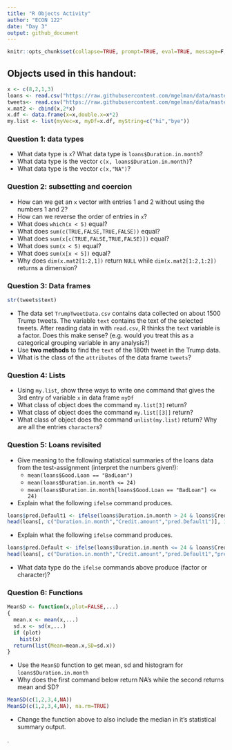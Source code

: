 ```yaml
---
title: "R Objects Activity"
author: "ECON 122"
date: "Day 3"
output: github_document
---
```


```r
knitr::opts_chunk$set(collapse=TRUE, prompt=TRUE, eval=TRUE, message=F, include=T,comment=NULL)
```

## Objects used in this handout:
```r
x <- c(8,2,1,3)
loans <- read.csv("https://raw.githubusercontent.com/mgelman/data/master/CreditData.csv")
tweets<- read.csv("https://raw.githubusercontent.com/mgelman/data/master/TrumpTweetData.csv")
x.mat2 <- cbind(x,2*x)
x.df <- data.frame(x=x,double.x=x*2)
my.list <- list(myVec=x, myDf=x.df, myString=c("hi","bye"))
```

### Question 1: data types
- What data type is `x`? What data type is `loans$Duration.in.month`? 
- What data type is the vector `c(x, loans$Duration.in.month)`?
- What data type is the vector `c(x,"NA")`?

### Question 2: subsetting and coercion
- How can we get an `x` vector with entries 1 and 2 without using the numbers 1 and 2?
- How can we reverse the order of entries in `x`?
- What does `which(x < 5)` equal?
- What does `sum(c(TRUE,FALSE,TRUE,FALSE))` equal?
- What does `sum(x[c(TRUE,FALSE,TRUE,FALSE)])` equal?
- What does `sum(x < 5)` equal?
- What does `sum(x[x < 5])` equal?
- Why does `dim(x.mat2[1:2,1])` return `NULL` while `dim(x.mat2[1:2,1:2])` returns a dimension?

### Question 3: Data frames 
```r
str(tweets$text)
```
- The data set `TrumpTweetData.csv` contains data collected on about 1500 Trump tweets. The variable `text` contains the text of the selected tweets. After reading data in with `read.csv`, R thinks the `text` variable is a factor. Does this make sense? (e.g. would you treat this as a categorical grouping variable in any analysis?)
- Use **two methods** to find the `text` of the 180th tweet in the Trump data.
- What is the class of the `attributes` of the data frame `tweets`?


### Question 4: Lists
- Using `my.list`, show three ways to write one command that gives the 3rd entry of variable `x` in data frame `myDf`
- What class of object does the command `my.list[3]` return?
- What class of object does the command `my.list[[3]]` return?
- What class of object does the command `unlist(my.list)` return? Why are all the entries `character`s?

### Question 5: Loans revisited
- Give meaning to the following statistical summaries of the loans data from the test-assignment (interpret the numbers given!):
    - `mean(loans$Good.Loan == "BadLoan")` 
    - `mean(loans$Duration.in.month <= 24)`
    - `mean(loans$Duration.in.month[loans$Good.Loan == "BadLoan"] <= 24)`
- Explain what the following `ifelse` command produces.
```r
loans$pred.Default1 <- ifelse(loans$Duration.in.month > 24 & loans$Credit.amount > 10000, "predBad", "predGood")
head(loans[, c("Duration.in.month","Credit.amount","pred.Default1")], 10)
```
- Explain what the following `ifelse` command produces.
```r
loans$pred.Default <- ifelse(loans$Duration.in.month <= 24 & loans$Credit.amount < 2200, "predBad", loans$pred.Default1)
head(loans[, c("Duration.in.month","Credit.amount","pred.Default1","pred.Default")], 10)
```
- What data type do the `ifelse` commands above produce (factor or character)?


### Question 6: Functions
```r
MeanSD <- function(x,plot=FALSE,...)
{
  mean.x <- mean(x,...)
  sd.x <- sd(x,...)
  if (plot) 
    hist(x)
  return(list(Mean=mean.x,SD=sd.x))
}
```

- Use the `MeanSD` function to get mean, sd and histogram for `loans$Duration.in.month`
- Why does the first command below return NA's while the second returns mean and SD?
```r
MeanSD(c(1,2,3,4,NA))
MeanSD(c(1,2,3,4,NA), na.rm=TRUE)
```
- Change the function above to also include the median in it's statistical summary output.

.